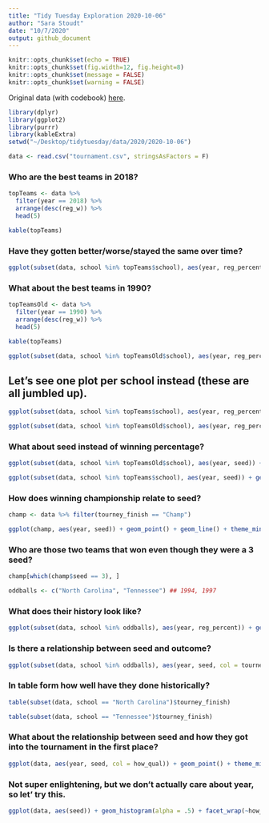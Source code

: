 ```yaml
---
title: "Tidy Tuesday Exploration 2020-10-06"
author: "Sara Stoudt"
date: "10/7/2020"
output: github_document
---
```


```r
knitr::opts_chunk$set(echo = TRUE)
knitr::opts_chunk$set(fig.width=12, fig.height=8) 
knitr::opts_chunk$set(message = FALSE)
knitr::opts_chunk$set(warning = FALSE)

```

Original data (with codebook) [here](Data here: https://github.com/rfordatascience/tidytuesday/blob/master/data/2020/2020-10-06/readme.md).

```r
library(dplyr)
library(ggplot2)
library(purrr)
library(kableExtra)
setwd("~/Desktop/tidytuesday/data/2020/2020-10-06")

data <- read.csv("tournament.csv", stringsAsFactors = F)
```

### Who are the best teams in 2018?

```r
topTeams <- data %>%
  filter(year == 2018) %>%
  arrange(desc(reg_w)) %>%
  head(5)

kable(topTeams)
```

### Have they gotten better/worse/stayed the same over time?

```r
ggplot(subset(data, school %in% topTeams$school), aes(year, reg_percent, col = school, group = school)) + geom_point() + geom_line() + theme_minimal(base_size = 20)
```

### What about the best teams in 1990?

```r
topTeamsOld <- data %>%
  filter(year == 1990) %>%
  arrange(desc(reg_w)) %>%
  head(5)

kable(topTeams)
```

```r
ggplot(subset(data, school %in% topTeamsOld$school), aes(year, reg_percent, col = school, group = school)) + geom_point() + geom_line() + theme_minimal(base_size = 20)
```

## Let's see one plot per school instead (these are all jumbled up).

```r
ggplot(subset(data, school %in% topTeams$school), aes(year, reg_percent)) + geom_point() + geom_line() + facet_wrap(~school) + theme_minimal(base_size = 25)

ggplot(subset(data, school %in% topTeamsOld$school), aes(year, reg_percent)) + geom_point() + geom_line() + facet_wrap(~school) + theme_minimal(base_size = 25)
```

### What about seed instead of winning percentage?

```r
ggplot(subset(data, school %in% topTeamsOld$school), aes(year, seed)) + geom_point() + geom_line() + facet_wrap(~school) + theme_minimal(base_size = 25)

ggplot(subset(data, school %in% topTeams$school), aes(year, seed)) + geom_point() + geom_line() + facet_wrap(~school) + theme_minimal(base_size = 25)
```

### How does winning championship relate to seed?

```r
champ <- data %>% filter(tourney_finish == "Champ")

ggplot(champ, aes(year, seed)) + geom_point() + geom_line() + theme_minimal(base_size = 25)
```

### Who are those two teams that won even though they were a 3 seed?

```r
champ[which(champ$seed == 3), ]

oddballs <- c("North Carolina", "Tennessee") ## 1994, 1997
```

### What does their history look like?

```r
ggplot(subset(data, school %in% oddballs), aes(year, reg_percent)) + geom_point() + geom_line() + geom_vline(xintercept = 1994) + geom_vline(xintercept = 1997) + facet_wrap(~school)
```

### Is there a relationship between seed and outcome?

```r
ggplot(subset(data, school %in% oddballs), aes(year, seed, col = tourney_finish)) + geom_point(size = 3) + facet_wrap(~school) + theme_minimal(base_size = 20)
```

### In table form how well have they done historically?

```r
table(subset(data, school == "North Carolina")$tourney_finish)

table(subset(data, school == "Tennessee")$tourney_finish)
```


### What about the relationship between seed and how they got into the tournament in the first place?

```r
ggplot(data, aes(year, seed, col = how_qual)) + geom_point() + theme_minimal(base_size = 20)
```

### Not super enlightening, but we don't actually care about year, so let' try this.

```r
ggplot(data, aes(seed)) + geom_histogram(alpha = .5) + facet_wrap(~how_qual) + theme_minimal(base_size = 20) ## interesting

```